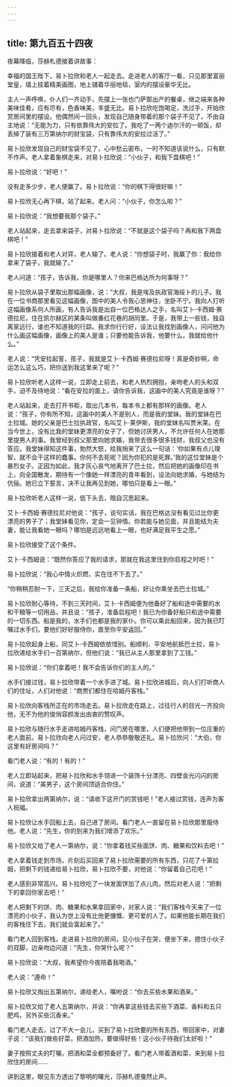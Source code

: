 ```yaml
---
---
---
```

title: 第九百五十四夜
---






夜幕降临，莎赫札德接着讲故事：





幸福的国王陛下，易卜拉欣和老人一起走去。走进老人的客厅一看，只见那里富丽堂皇，墙上挂着精美画图，地上铺着华丽地毯，室内的摆设豪华无比。

主人一声呼唤，仆人们一齐动手，先摆上一张也门萨那出产的餐桌，继之端来各种美味佳肴，应有尽有，色香味美，丰盛无比。易卜拉欣吃饱喝足，洗过手，开始欣赏房间里的摆设。他偶然间一回头，发现自己随身带着的那个袋子不见了，不由自主地说：“无能为力，只有依靠伟大的安拉了。我吃了一两个迪尔汗的一顿饭，却丢掉了装有三万第纳尔的财宝袋，只有靠伟大的安拉过活了。”

易卜拉欣发现自己的财宝袋不见了，心中愁云密布，一时不知道该说什么，只有默不作声。老人拿着象棋走来，对易卜拉欣说：“小伙子，和我下盘棋吧！”

易卜拉欣说：“好吧！”

没有走多少步，老人便赢了。易卜拉欣说：“你的棋下得很好嘛！”

易卜拉欣无心再下棋，站了起来。老人问：“小伙子，你怎么啦？”

易卜拉欣说：“我想要我那个袋子。”

老人站起来，走去拿来袋子，对易卜拉欣说：“不就是这个袋子吗？再和我下两盘棋吧！”

易卜拉欣接着和老人对弈，老人输了。老人说：“你想袋子时，我赢了你：我给你拿来了袋子，我就输了。”

老人问道：“孩子，告诉我，你是哪里人？你来巴格达所为何事呀？”

易卜拉欣从袋子里取出那幅画像，说：“大叔，我是埃及执政官海绥卜的儿子。我在一位书商那里看见这幅画像，图中的美人令我心思神往，坐卧不宁。我向人打听这幅画像系何人所画，有人告诉我是出自一位巴格达人之手，名叫艾卜·卡西姆·赛德拉尼，住在凯尔赫区的某条叫做番红花巷的胡同里。于是，我带上一些钱，独自离家远行，谁也不知道我的行踪。我求你行行好，设法让我找到画像人，问问他为什么画这幅画像，画像上的美人是谁；只要他能告诉我，他要什么，我就给他什么。”

老人说：“凭安拉起誓，孩子，我就是艾卜·卡西姆·赛德拉尼呀！真是奇妙啊，命运怎么这么巧，把你送到我这里来了呢？”

易卜拉欣听老人这样一说，立即走上前去，和老人热烈拥抱，亲吻老人的头和双手，迫不及待地说：“看在安拉的面上，请你告诉我，这画中的美人究竟是谁呀？”

老人站起来，走去打开书柜，取出几本书，每本书上都有那样的画像。老人说：“孩子，你有所不知，这画中的美人不是别人，而是我的堂妹。我的堂妹在巴士拉城。她的父亲是巴士拉执政官，名叫艾卜·莱伊斯，我的堂妹名叫贾米莱。在当今世上，没有比我的堂妹更漂亮的女子了，但她讨厌男人，不允许任何人在她那里提男人的事。我曾经到叔父那里向她求婚，我带去很多很多钱财，我叔父也没有答应。我堂妹得知这件事，勃然大怒，给我捎来了这么一句话：‘你如果有点儿理智，就不会干这样的蠢事。你何不去死呢？因为你犯的是死罪。’我的这位堂妹是个暴烈女子。正因为如此，我才灰心丧气地离开了巴士拉，然后把她的画像印在书上，向全国散发，期待有一个像她一样漂亮的青年看到，设法向她求婚，与她结为伉俪。她已立下誓言，决不让我再见到她，哪怕只是看上一眼。”

易卜拉欣听老人这样一说，低下头去，暗自沉思起来。

艾卜·卡西姆·赛德拉尼对他说：“孩子，说句实话，我在巴格达没有看见过比你更漂亮的男子了；我堂妹看见你，定会一见钟情。你若能与她见面，并且能结为夫妻，能让我看她一眼吗？哪怕是远远地看上一眼，也好满足我平生之愿。”

易卜拉欣接受了这个条件。

艾卜·卡西姆说：“既然你答应了我的请求，那就在我这里住到你启程之时吧！”

易卜拉欣说：“我心中情火炽燃，实在住不下去了。”

“你稍稍忍耐一下，三天之后，我给你准备一条船，好让你乘坐去巴士拉城。”

易卜拉欣耐心等待，不到三天时间，艾卜·卡西姆便为他备好了船和途中需要的水和干粮等一切用品，并且说：“孩子，准备启程吧！我已为你备好船只和途中需要的一切东西。船是我的，水手们也都是我的家仆。你可以乘此船回来，因为我已叮嘱过水手们，要他们好好服侍你，直至你平安返回。”

易卜拉欣起身上船，同艾卜·卡西姆依依惜别。船顺利、平安地航抵巴士拉，易卜拉欣递给水手们一百第纳尔，但他们说：“我已从主人那里拿到了工钱。”

易卜拉欣说：“你们拿着吧！我不会告诉你们的主人的。”

水手们接过钱，易卜拉欣带着一个水手进了城。易卜拉欣进城后，向人们打听商人们的住址，人们对他说：“商贾们都住在哈姆丹客栈。”

易卜拉欣向客栈所正在的市场走去。易卜拉欣走在路上，过往行人的目光一齐投向他，无不为他的俊俏容颜发出由衷的赞叹声。

易卜拉欣与随行水手走进哈姆丹客栈，问门房在哪里，人们便把他带到一位庄重的老人面前。易卜拉欣向老人问过安，老人恭恭敬敬还礼。易卜拉欣问：“大伯，你这里有好房间吗？”

看门老人说：“有的！有的！”

老人立即站起来，把易卜拉欣和水手领进一个装饰十分漂亮、四壁金光闪闪的房间，说道：“美男子，这个房间顶适合你住。”

易卜拉欣拿出两第纳尔，说：“请收下这开门的赏钱吧！”老人接过赏钱，连声为客人祝福。

易卜拉欣让水手回船上去，自己进了房间。看门老人一直留在易卜拉欣那里服侍他。老人说：“先生，你的到来为我们增添了欢乐。”

易卜拉欣又给了老人一第纳尔，说：“你拿着钱买些面饼、肉、糖果和饮料去吧！”

老人拿着钱走到市场，片刻后买回来了易卜拉欣需要的所有东西，只花了十第拉姆，把剩下的钱递给易卜拉欣，易卜拉欣不要，对他说：“你留着自己花吧！”

老人感到非常高兴。易卜拉欣吃了一块发面饼加了点儿肉，然后对老人说：“把剩下的拿回你家去吧！”

老人把剩下的饼、肉、糖果和水果拿回家中，对家人说：“我们客栈今天来了一位漂亮的小伙子，我认为世上没有比他更慷慨、更可爱的人了。如果他能长期在我们的客栈住下去，我们就会富起来了。”

看门老人回到客栈，走进易卜拉欣的房间，见小伙子在哭，便坐下来，摁住小伙子的双脚，边亲吻边问道：“先生，你哭什么呢？”

易卜拉欣说：“大叔，我希望你今夜陪着我喝酒。”

老人说：“遵命！”

易卜拉欣又掏出五第纳尔，递给老人，嘱咐说：“你去买些水果和酒来。”

易卜拉欣又给了老人五第纳尔，并说：“你再拿这些钱去买些下酒菜、香料和五只肥鸡，另外买些沉香来。”

看门老人走去，过了不大一会儿，买到了易卜拉欣要的所有东西，带回家中，对妻子说：“该我们做些好菜，把酒加热，要做得好些！这小伙子待我们太好啦！”

妻子按照丈夫的叮嘱，把酒和菜全都预备好了。看门老人带着酒和菜，来到易卜拉欣住的房间……





讲到这里，眼见东方透出了黎明的曙光，莎赫札德戛然止声。